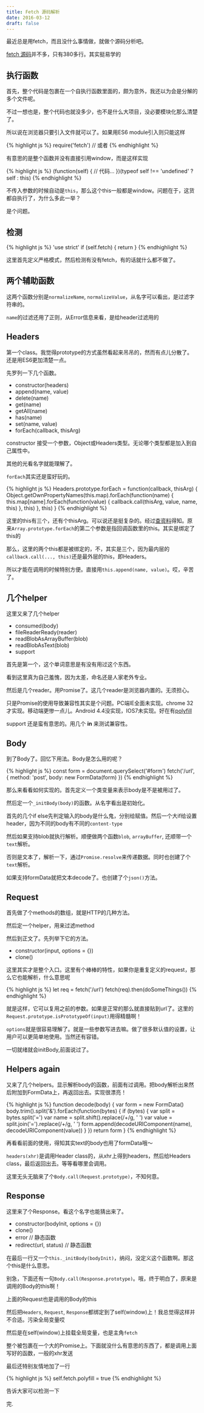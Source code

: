 ```yaml
---
title: Fetch 源码解析
date: 2016-03-12
draft: false
---
```


最近总是用fetch，而且没什么事情做，就做个源码分析吧。

[fetch 源码](https://github.com/github/fetch/blob/master/fetch.js)并不多，只有380多行。其实挺易学的

## 执行函数

首先，整个代码是包裹在一个自执行函数里面的，颇为意外，我还以为会是分解的多个文件呢。

不过一想也是，整个代码也就没多少，也不是什么大项目，没必要模块化那么清楚了。

所以说在浏览器只要引入文件就可以了。如果用ES6 module引入则只能这样

{% highlight js %}
require('fetch')
// 或者
{% endhighlight %}

有意思的是整个函数并没有直接引用window，而是这样实现

{% highlight js %}
(function(self) {
    // 代码...
})(typeof self !== 'undefined' ? self : this)
{% endhighlight %}

不传入参数的时候自动是`this`，那么这个this一般都是window。问题在于，这货都自执行了，为什么多此一举？

是个问题。

## 检测

{% highlight js %}
'use strict'
if (self.fetch) {
    return
}
{% endhighlight %}

这里首先定义严格模式，然后检测有没有fetch，有的话就什么都不做了。

## 两个辅助函数

这两个函数分别是`normalizeName`, `normalizeValue`，从名字可以看出，是过滤字符串的。

`name`的过滤还用了正则，从Error信息来看，是给header过滤用的

## Headers

第一个class。我觉得prototype的方式虽然看起来吊吊的，然而有点儿分散了。还是用ES6更加清楚一点。

先罗列一下几个函数。

* constructor(headers)
* append(name, value)
* delete(name)
* get(name)
* getAll(name)
* has(name)
* set(name, value)
* forEach(callback, thisArg)

constructor 接受一个参数，Object或Headers类型。无论哪个类型都是加入到自己属性中。

其他的光看名字就能理解了。

`forEach`其实还是蛮好玩的。

{% highlight js %}
Headers.prototype.forEach = function(callback, thisArg) {
    Object.getOwnPropertyNames(this.map).forEach(function(name) {
        this.map[name].forEach(function(value) {
            callback.call(thisArg, value, name, this)
        }, this)
    }, this)
}
{% endhighlight %}

这里的this有三个，还有个thisArg。可以说还是挺复杂的。经过[查资料](https://developer.mozilla.org/zh-CN/docs/Web/JavaScript/Reference/Global_Objects/Array/forEach)得知。原来`Array.prototype.forEach`的第二个参数是指回调函数里的this。其实是绑定了this的

那么，这里的两个this都是被绑定的，不，其实是三个，因为最内层的`callback.call(..., this)`还是最外层的this，即Headers。

所以才能在调用的时候特别方便。直接用`this.append(name, value)`。哎，辛苦了。

## 几个helper

这里又来了几个helper

* consumed(body)
* fileReaderReady(reader)
* readBlobAsArrayBuffer(blob)
* readBlobAsText(blob)
* support

首先是第一个，这个单词意思是有没有用过这个东西。

看到这里真为自己羞愧，因为太差，命名还是人家老外专业。

然后是几个reader。用Promise了。这几个reader是浏览器内置的。无须担心。

只是Promise的使用导致兼容性其实是个问题。PC端IE全面未实现。chrome 32才实现。移动端更惨一点儿。Android 4.4没实现，IOS7未实现。好在有[polyfill](https://www.npmjs.com/package/es6-promise)

support 还是蛮有意思的。用几个 **in** 来测试兼容性。

## Body

到了Body了。回忆下用法。Body是怎么用的呢？

{% highlight js %}
const form = document.querySelect('#form')
fetch('/url', {
    method: 'post',
    body: new FormData(form)
})
{% endhighlight %}

那么来看看如何实现的。首先定义一个类变量来表示body是不是被用过了。

然后定一个`_initBody(body)`的函数。从名字看出是初始化。

首先的几个if else先判定输入的body是什么鬼，分别给赋值。然后一个大if给设置header，因为不同的body有不同的`content-type`

然后如果支持blob就执行解析。顺便做两个函数`blob`, `arrayBuffer`, 还顺带一个`text`解析。

否则是文本了，解析一下，通过`Promise.resolve`来传递数据。同时也创建了个`text`解析。

如果支持formData就把文本decode了。也创建了个`json()`方法。

## Request

首先做了个methods的数组，就是HTTP的几种方法。

然后定一个helper，用来过滤method

然后到正文了。先列举下它的方法。

* constructor(input, options = {})
* clone()

这里其实才是整个入口。这里有个棒棒的特性，如果你是重复定义的request，那么它也能解析，什么意思呢

{% highlight js %}
let req = fetch('/url')
fetch(req).then(doSomeThings())
{% endhighlight %}

就是这样，它可以复用之前的参数。如果是正常的那么就直接贴到url了。这里的`Request.prototype.isPrototypeOf(input)`用得精髓啊！

`options`就是很容易理解了。就是一些参数写进去嘛。做了很多默认值的设置，让用户可以更简单地使用。当然还有容错。

一切就绪就会initBody,前面说过了。

## Helpers again

又来了几个helpers。显示解析body的函数，前面有过调用。把body解析出来然后附加到FormData上，再返回出去。实现很漂亮！

{% highlight js %}
function decode(body) {
    var form = new FormData()
    body.trim().split('&').forEach(function(bytes) {
        if (bytes) {
            var split = bytes.split('=')
            var name = split.shift().replace(/\+/g, ' ')
            var value = split.join('=').replace(/\+/g, ' ')
            form.append(decodeURIComponent(name), decodeURIComponent(value))
            }
        })
    return form
}
{% endhighlight %}

再看看前面的使用，得知其实text的body也用了formData哦～

`headers(xhr)`是调用Header class的，从xhr上得到headers，然后给Headers class，最后返回出去。等等看哪里会调用。

这里无头无脑来了个`Body.call(Request.prototype)`，不知何意。

## Response

这里来了个Response。看这个名字也能猜出来了。

* constructor(bodyInit, options = {})
* clone()
* error // 静态函数
* redirect(url, status) // 静态函数

在最后一行又一个`this._initBody(bodyInit)`，纳闷，没定义这个函数啊。那这个this是什么意思。

别急，下面还有一句`Body.call(Response.prototype)`。哦，终于明白了，原来是调用的Body的this啊！

上面的Request也是调用的Body的this

然后把`Headers`, `Request`, `Response`都绑定到了self(window)上！我总觉得这样并不合适。污染全局变量哎

然后是在self(window)上挂载全局变量，也是主角`fetch`

整个被包裹在一个大的Promise上。下面就没什么有意思的东西了，都是调用上面写好的函数，一般的xhr发送

最后还特别友情地加了一行

{% highlight js %}
self.fetch.polyfill = true
{% endhighlight %}

告诉大家可以检测一下

完.
